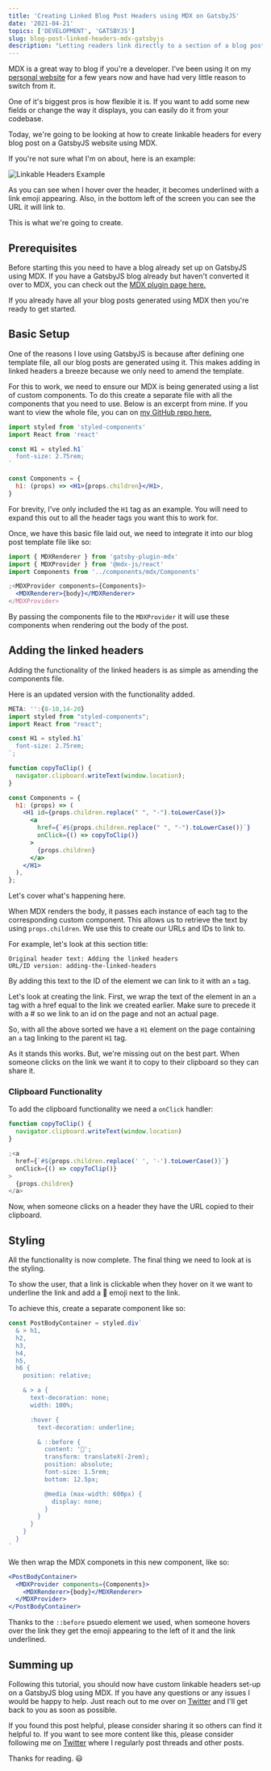 ```yaml
---
title: 'Creating Linked Blog Post Headers using MDX on GatsbyJS'
date: '2021-04-21'
topics: ['DEVELOPMENT', 'GATSBYJS']
slug: blog-post-linked-headers-mdx-gatsbyjs
description: "Letting readers link directly to a section of a blog post is a helpful feature to have on a blog, here's how to implement it on a GatsbyJS blog."
---
```


MDX is a great way to blog if you're a developer. I've been using it on my [personal website](https://conermurphy.com/) for a few years now and have had very little reason to switch from it.

One of it's biggest pros is how flexible it is. If you want to add some new fields or change the way it displays, you can easily do it from your codebase.

Today, we're going to be looking at how to create linkable headers for every blog post on a GatsbyJS website using MDX.

If you're not sure what I'm on about, here is an example:

![Linkable Headers Example](/images/blog/Blog-Post-Linked-Headers-MDX-GatsbyJS/Linkable-Headers.gif)

As you can see when I hover over the header, it becomes underlined with a link emoji appearing. Also, in the bottom left of the screen you can see the URL it will link to.

This is what we're going to create.

## Prerequisites

Before starting this you need to have a blog already set up on GatsbyJS using MDX. If you have a GatsbyJS blog already but haven't converted it over to MDX, you can check out the [MDX plugin page here.](https://www.gatsbyjs.com/plugins/gatsby-plugin-mdx/)

If you already have all your blog posts generated using MDX then you're ready to get started.

## Basic Setup

One of the reasons I love using GatsbyJS is because after defining one template file, all our blog posts are generated using it. This makes adding in linked headers a breeze because we only need to amend the template.

For this to work, we need to ensure our MDX is being generated using a list of custom components. To do this create a separate file with all the components that you need to use. Below is an excerpt from mine. If you want to view the whole file, you can on [my GitHub repo here.](https://github.com/conermurphy/conermurphy.com/blob/master/src/components/mdx/Components.js)

```jsx
import styled from 'styled-components'
import React from 'react'

const H1 = styled.h1`
  font-size: 2.75rem;
`

const Components = {
  h1: (props) => <H1>{props.children}</H1>,
}
```

For brevity, I've only included the `H1` tag as an example. You will need to expand this out to all the header tags you want this to work for.

Once, we have this basic file laid out, we need to integrate it into our blog post template file like so:

```jsx
import { MDXRenderer } from 'gatsby-plugin-mdx'
import { MDXProvider } from '@mdx-js/react'
import Components from '../components/mdx/Components'

;<MDXProvider components={Components}>
  <MDXRenderer>{body}</MDXRenderer>
</MDXProvider>
```

By passing the components file to the `MDXProvider` it will use these components when rendering out the body of the post.

## Adding the linked headers

Adding the functionality of the linked headers is as simple as amending the components file.

Here is an updated version with the functionality added.

```jsx
META: '':{8-10,14-20}
import styled from "styled-components";
import React from "react";

const H1 = styled.h1`
  font-size: 2.75rem;
`;

function copyToClip() {
  navigator.clipboard.writeText(window.location);
}

const Components = {
  h1: (props) => (
    <H1 id={props.children.replace(" ", "-").toLowerCase()}>
      <a
        href={`#${props.children.replace(" ", "-").toLowerCase()}`}
        onClick={() => copyToClip()}
      >
        {props.children}
      </a>
    </H1>
  ),
};
```

Let's cover what's happening here.

When MDX renders the body, it passes each instance of each tag to the corresponding custom component. This allows us to retrieve the text by using `props.children`. We use this to create our URLs and IDs to link to.

For example, let's look at this section title:

```
Original header text: Adding the linked headers
URL/ID version: adding-the-linked-headers
```

By adding this text to the ID of the element we can link to it with an `a` tag.

Let's look at creating the link. First, we wrap the text of the element in an `a` tag with a href equal to the link we created earlier. Make sure to precede it with a # so we link to an id on the page and not an actual page.

So, with all the above sorted we have a `H1` element on the page containing an `a` tag linking to the parent `H1` tag.

As it stands this works. But, we're missing out on the best part. When someone clicks on the link we want it to copy to their clipboard so they can share it.

### Clipboard Functionality

To add the clipboard functionality we need a `onClick` handler:

```jsx
function copyToClip() {
  navigator.clipboard.writeText(window.location)
}

;<a
  href={`#${props.children.replace(' ', '-').toLowerCase()}`}
  onClick={() => copyToClip()}
>
  {props.children}
</a>
```

Now, when someone clicks on a header they have the URL copied to their clipboard.

## Styling

All the functionality is now complete. The final thing we need to look at is the styling.

To show the user, that a link is clickable when they hover on it we want to underline the link and add a 🔗 emoji next to the link.

To achieve this, create a separate component like so:

```jsx
const PostBodyContainer = styled.div`
  & > h1,
  h2,
  h3,
  h4,
  h5,
  h6 {
    position: relative;

    & > a {
      text-decoration: none;
      width: 100%;

      :hover {
        text-decoration: underline;

        & ::before {
          content: '🔗';
          transform: translateX(-2rem);
          position: absolute;
          font-size: 1.5rem;
          bottom: 12.5px;

          @media (max-width: 600px) {
            display: none;
          }
        }
      }
    }
  }
`
```

We then wrap the MDX componets in this new component, like so:

```jsx
<PostBodyContainer>
  <MDXProvider components={Components}>
    <MDXRenderer>{body}</MDXRenderer>
  </MDXProvider>
</PostBodyContainer>
```

Thanks to the `::before` psuedo element we used, when someone hovers over the link they get the emoji appearing to the left of it and the link underlined.

## Summing up

Following this tutorial, you should now have custom linkable headers set-up on a GatsbyJS blog using MDX. If you have any questions or any issues I would be happy to help. Just reach out to me over on [Twitter](https://twitter.com/MrConerMurphy) and I'll get back to you as soon as possible.

If you found this post helpful, please consider sharing it so others can find it helpful to. If you want to see more content like this, please consider following me on [Twitter](https://twitter.com/MrConerMurphy) where I regularly post threads and other posts.

Thanks for reading. 😃
